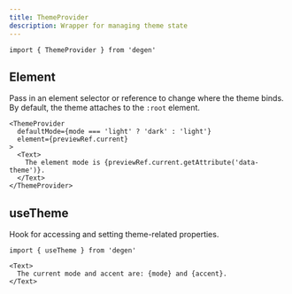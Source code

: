 ```yaml
---
title: ThemeProvider
description: Wrapper for managing theme state
---
```


```tsx
import { ThemeProvider } from 'degen'
```

## Element

Pass in an element selector or reference to change where the theme binds. By default, the theme attaches to the `:root` element.

```tsx live=true
<ThemeProvider
  defaultMode={mode === 'light' ? 'dark' : 'light'}
  element={previewRef.current}
>
  <Text>
    The element mode is {previewRef.current.getAttribute('data-theme')}.
  </Text>
</ThemeProvider>
```

## useTheme

Hook for accessing and setting theme-related properties.

```tsx
import { useTheme } from 'degen'
```

```tsx expand=true live=true
<Text>
  The current mode and accent are: {mode} and {accent}.
</Text>
```
